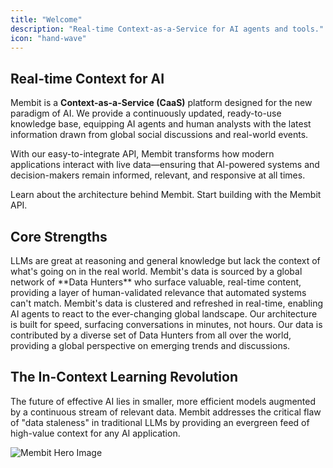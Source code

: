 ```yaml
---
title: "Welcome"
description: "Real-time Context-as-a-Service for AI agents and tools."
icon: "hand-wave"
---
```


## Real-time Context for AI

Membit is a **Context-as-a-Service (CaaS)** platform designed for the new paradigm of AI. We provide a continuously updated, ready-to-use knowledge base, equipping AI agents and human analysts with the latest information drawn from global social discussions and real-world events.

With our easy-to-integrate API, Membit transforms how modern applications interact with live data—ensuring that AI-powered systems and decision-makers remain informed, relevant, and responsive at all times.

<CardGroup cols={2}>
  <Card title="How Membit Works" icon="microchip" href="/how-membit-works">
    Learn about the architecture behind Membit.
  </Card>
  <Card title="Get Your API Key" icon="key" href="/access-and-auth">
    Start building with the Membit API.
  </Card>
</CardGroup>

## Core Strengths

<AccordionGroup>
  <Accordion title="Insights by Real Humans" icon="users">
    LLMs are great at reasoning and general knowledge but lack the context of
    what's going on in the real world. Membit's data is sourced by a global
    network of **Data Hunters** who surface valuable, real-time content,
    providing a layer of human-validated relevance that automated systems can't
    match.
  </Accordion>
  <Accordion title="Real-Time by Design" icon="bolt">
    Membit's data is clustered and refreshed in real-time, enabling AI agents to
    react to the ever-changing global landscape. Our architecture is built for
    speed, surfacing conversations in minutes, not hours.
  </Accordion>
  <Accordion title="Diverse & Global" icon="globe">
    Our data is contributed by a diverse set of Data Hunters from all over the
    world, providing a global perspective on emerging trends and discussions.
  </Accordion>
</AccordionGroup>

## The In-Context Learning Revolution

The future of effective AI lies in smaller, more efficient models augmented by a continuous stream of relevant data. Membit addresses the critical flaw of "data staleness" in traditional LLMs by providing an evergreen feed of high-value context for any AI application.

<Frame caption="Membit provides the signal in the noise for your AI agents.">
  <img src="/images/hero-dark.png" alt="Membit Hero Image" />
</Frame>
